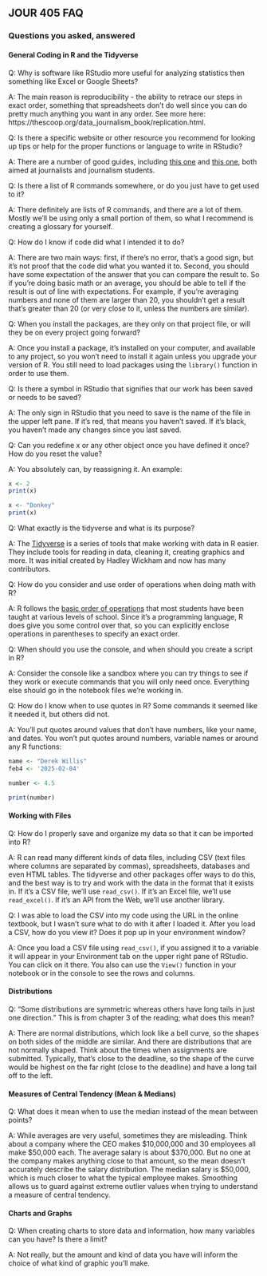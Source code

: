 ## JOUR 405 FAQ
### Questions you asked, answered

#### General Coding in R and the Tidyverse

Q: Why is software like RStudio more useful for analyzing statistics then something like Excel or Google Sheets? 

A: The main reason is reproducibility - the ability to retrace our steps in exact order, something that spreadsheets don't do well since you can do pretty much anything you want in any order. See more here: https://thescoop.org/data_journalism_book/replication.html.

Q: Is there a specific website or other resource you recommend for looking up tips or help for the proper functions or language to write in RStudio?

A: There are a number of good guides, including [this one](https://learn.r-journalism.com/en/how_to_use_r/) and [this one](https://www.machlis.com/R4Journalists/), both aimed at journalists and journalism students.

Q: Is there a list of R commands somewhere, or do you just have to get used to it?

A: There definitely are lists of R commands, and there are a lot of them. Mostly we'll be using only a small portion of them, so what I recommend is creating a glossary for yourself.

Q: How do I know if code did what I intended it to do?

A: There are two main ways: first, if there's no error, that's a good sign, but it's not proof that the code did what you wanted it to. Second, you should have some expectation of the answer that you can compare the result to. So if you're doing basic math or an average, you should be able to tell if the result is out of line with expectations. For example, if you're averaging numbers and none of them are larger than 20, you shouldn't get a result that's greater than 20 (or very close to it, unless the numbers are similar).

Q: When you install the packages, are they only on that project file, or will they be on every project going forward?

A: Once you install a package, it's installed on your computer, and available to any project, so you won't need to install it again unless you upgrade your version of R. You still need to load packages using the `library()` function in order to use them.

Q: Is there a symbol in RStudio that signifies that our work has been saved or needs to be saved?

A: The only sign in RStudio that you need to save is the name of the file in the upper left pane. If it's red, that means you haven't saved. If it's black, you haven't made any changes since you last saved.

Q: Can you redefine x or any other object once you have defined it once? How do you reset the value?

A: You absolutely can, by reassigning it. An example:

```r
x <- 2
print(x)

x <- "Donkey"
print(x)
```

Q: What exactly is the tidyverse and what is its purpose? 

A: The [Tidyverse](https://www.tidyverse.org/) is a series of tools that make working with data in R easier. They include tools for reading in data, cleaning it, creating graphics and more. It was initial created by Hadley Wickham and now has many contributors.

Q: How do you consider and use order of operations when doing math with R?

A: R follows the [basic order of operations](https://www.mathnasium.com/blog/order-of-operations-in-math) that most students have been taught at various levels of school. Since it's a programming language, R does give you some control over that, so you can explicitly enclose operations in parentheses to specify an exact order.

Q: When should you use the console, and when should you create a script in R?

A: Consider the console like a sandbox where you can try things to see if they work or execute commands that you will only need once. Everything else should go in the notebook files we're working in.

Q: How do I know when to use quotes in R? Some commands it seemed like it needed it, but others did not.

A: You'll put quotes around values that don't have numbers, like your name, and dates. You won't put quotes around numbers, variable names or around any R functions:

```r
name <- "Derek Willis"
feb4 <- '2025-02-04'

number <- 4.5

print(number)
```


#### Working with Files

Q: How do I properly save and organize my data so that it can be imported into R?

A: R can read many different kinds of data files, including CSV (text files where columns are separated by commas), spreadsheets, databases and even HTML tables. The tidyverse and other packages offer ways to do this, and the best way is to try and work with the data in the format that it exists in. If it's a CSV file, we'll use `read_csv()`. If it's an Excel file, we'll use `read_excel()`. If it's an API from the Web, we'll use another library.

Q: I was able to load the CSV into my code using the URL in the online textbook, but I wasn't sure what to do with it after I loaded it. After you load a CSV, how do you view it? Does it pop up in your environment window?

A: Once you load a CSV file using `read_csv()`, if you assigned it to a variable it will appear in your Environment tab on the upper right pane of RStudio. You can click on it there. You also can use the `View()` function in your notebook or in the console to see the rows and columns.

#### Distributions

Q: "Some distributions are symmetric whereas others have long tails in just one direction." This is from chapter 3 of the reading; what does this mean?

A: There are normal distributions, which look like a bell curve, so the shapes on both sides of the middle are similar. And there are distributions that are not normally shaped. Think about the times when assignments are submitted. Typically, that's close to the deadline, so the shape of the curve would be highest on the far right (close to the deadline) and have a long tail off to the left.

#### Measures of Central Tendency (Mean & Medians)

Q: What does it mean when to use the median instead of the mean between points?

A: While averages are very useful, sometimes they are misleading. Think about a company where the CEO makes $10,000,000 and 30 employees all make $50,000 each. The average salary is about $370,000. But no one at the company makes anything close to that amount, so the mean doesn't accurately describe the salary distribution. The median salary is $50,000, which is much closer to what the typical employee makes. Smoothing allows us to guard against extreme outlier values when trying to understand a measure of central tendency.

#### Charts and Graphs

Q: When creating charts to store data and information, how many variables can you have? Is there a limit?

A: Not really, but the amount and kind of data you have will inform the choice of what kind of graphic you'll make.
